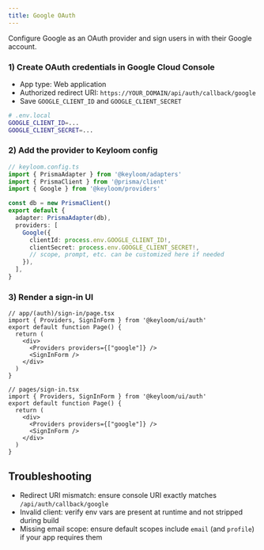 ```yaml
---
title: Google OAuth
---
```




Configure Google as an OAuth provider and sign users in with their Google account.

<Steps>

### 1) Create OAuth credentials in Google Cloud Console

- App type: Web application
- Authorized redirect URI: `https://YOUR_DOMAIN/api/auth/callback/google`
- Save `GOOGLE_CLIENT_ID` and `GOOGLE_CLIENT_SECRET`

```bash
# .env.local
GOOGLE_CLIENT_ID=...
GOOGLE_CLIENT_SECRET=...
```

### 2) Add the provider to Keyloom config

```ts
// keyloom.config.ts
import { PrismaAdapter } from '@keyloom/adapters'
import { PrismaClient } from '@prisma/client'
import { Google } from '@keyloom/providers'

const db = new PrismaClient()
export default {
  adapter: PrismaAdapter(db),
  providers: [
    Google({
      clientId: process.env.GOOGLE_CLIENT_ID!,
      clientSecret: process.env.GOOGLE_CLIENT_SECRET!,
      // scope, prompt, etc. can be customized here if needed
    }),
  ],
}
```

### 3) Render a sign-in UI

<Tabs>
<Tab value="app-router" title="App Router">

```tsx
// app/(auth)/sign-in/page.tsx
import { Providers, SignInForm } from '@keyloom/ui/auth'
export default function Page() {
  return (
    <div>
      <Providers providers={["google"]} />
      <SignInForm />
    </div>
  )
}
```

</Tab>
<Tab value="pages-router" title="Pages Router">

```tsx
// pages/sign-in.tsx
import { Providers, SignInForm } from '@keyloom/ui/auth'
export default function Page() {
  return (
    <div>
      <Providers providers={["google"]} />
      <SignInForm />
    </div>
  )
}
```

</Tab>
</Tabs>

</Steps>

## Troubleshooting

- Redirect URI mismatch: ensure console URI exactly matches `/api/auth/callback/google`
- Invalid client: verify env vars are present at runtime and not stripped during build
- Missing email scope: ensure default scopes include `email` (and `profile`) if your app requires them

